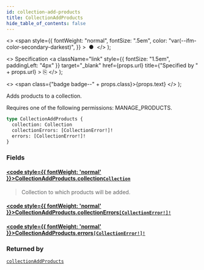 ```yaml
---
id: collection-add-products
title: CollectionAddProducts
hide_table_of_contents: false
---
```


  <>
    <span
      style={{
        fontWeight: "normal",
        fontSize: ".5em",
        color: "var(--ifm-color-secondary-darkest)",
      }}
    >
      &nbsp;●&nbsp;
    </span>
  </>
);

  <>
    Specification
    <a
      className="link"
      style={{ fontSize: "1.5em", paddingLeft: "4px" }}
      target="\_blank"
      href={props.url}
      title={"Specified by " + props.url}
    >
      ⎘
    </a>
  </>
);

  <>
    <span class={"badge badge--" + props.class}>{props.text}</span>
  </>
);

Adds products to a collection.

Requires one of the following permissions: MANAGE_PRODUCTS.

```graphql
type CollectionAddProducts {
  collection: Collection
  collectionErrors: [CollectionError!]!
  errors: [CollectionError!]!
}
```

### Fields

#### [<code style={{ fontWeight: 'normal' }}>CollectionAddProducts.<b>collection</b></code>](#)<Bullet />[`Collection`](../../api-reference/objects/collection) <Badge class="secondary" text="object"/>

> Collection to which products will be added.

#### [<code style={{ fontWeight: 'normal' }}>CollectionAddProducts.<b>collectionErrors</b></code>](#)<Bullet />[`[CollectionError!]!`](../../api-reference/objects/collection-error) <Badge class="secondary" text="non-null"/> <Badge class="secondary" text="object"/>

>

#### [<code style={{ fontWeight: 'normal' }}>CollectionAddProducts.<b>errors</b></code>](#)<Bullet />[`[CollectionError!]!`](../../api-reference/objects/collection-error) <Badge class="secondary" text="non-null"/> <Badge class="secondary" text="object"/>

>

### Returned by

[`collectionAddProducts`](../../api-reference/mutations/collection-add-products) <Badge class="secondary" text="mutation"/>
